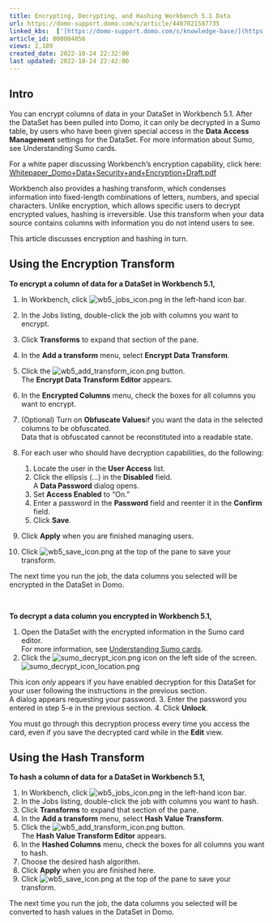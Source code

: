 ```yaml
---
title: Encrypting, Decrypting, and Hashing Workbench 5.1 Data
url: https://domo-support.domo.com/s/article/4407021587735
linked_kbs:  ['[https://domo-support.domo.com/s/knowledge-base/](https://domo-support.domo.com/s/knowledge-base/)', '[https://domo-support.domo.com/s/](https://domo-support.domo.com/s/)', '[https://domo-support.domo.com/s/topic/0TO5w000000ZammGAC](https://domo-support.domo.com/s/topic/0TO5w000000ZammGAC)', '[https://domo-support.domo.com/s/topic/0TO5w000000ZaoPGAS](https://domo-support.domo.com/s/topic/0TO5w000000ZaoPGAS)', '[https://domo-support.domo.com/s/topic/0TO5w000000ZapUGAS](https://domo-support.domo.com/s/topic/0TO5w000000ZapUGAS)', '[https://domo-support.domo.com/s/article/360043428573](https://domo-support.domo.com/s/article/360043428573)', '[https://domo-support.domo.com/s/article/4407021587735](https://domo-support.domo.com/s/article/4407021587735)', '[https://domo-support.domo.com/s/topic/0TO5w000000ZapUGAS/workbench-51](https://domo-support.domo.com/s/topic/0TO5w000000ZapUGAS/workbench-51)', '[https://domo-support.domo.com/s/article/360043429933](https://domo-support.domo.com/s/article/360043429933)', '[https://domo-support.domo.com/s/article/360043429953](https://domo-support.domo.com/s/article/360043429953)', '[https://domo-support.domo.com/s/article/360042925494](https://domo-support.domo.com/s/article/360042925494)', '[https://domo-support.domo.com/s/article/4408174643607](https://domo-support.domo.com/s/article/4408174643607)', '[https://domo-support.domo.com/s/article/360043429913](https://domo-support.domo.com/s/article/360043429913)', '[https://domo-support.domo.com/s/login/](https://domo-support.domo.com/s/login/)']
article_id: 000004856
views: 2,189
created_date: 2022-10-24 22:32:00
last updated: 2022-10-24 22:42:00
---
```




Intro
-----


You can encrypt columns of data in your DataSet in Workbench 5.1. After the DataSet has been pulled into Domo, it can only be decrypted in a Sumo table, by users who have been given special access in the **Data Access Management** settings for the DataSet. For more information about Sumo, see Understanding Sumo cards. 


For a white paper discussing Workbench's encryption capability, click here: [Whitepaper\_Domo+Data+Security+and+Encryption+Draft.pdf](https://domosoftware.sharepoint.com/:b:/s/CS-Edu-PublicFiles/Ec5lAMNCHyxIrujDa7ZAXFIBo5jv7_53HWgO7lQJdSsbbA?e=5SIxyA "Whitepaper_Domo+Data+Security+and+Encryption+Draft.pdf") 


Workbench also provides a hashing transform, which condenses information into fixed-length combinations of letters, numbers, and special characters. Unlike encryption, which allows specific users to decrypt encrypted values, hashing is irreversible. Use this transform when your data source contains columns with information you do not intend users to see. 


This article discusses encryption and hashing in turn.


Using the Encryption Transform
------------------------------


**To encrypt a column of data for a DataSet in Workbench 5.1,**


1. In Workbench, click ![wb5_jobs_icon.png](wb5_jobs_icon.png) in the left-hand icon bar.
2. In the Jobs listing, double-click the job with columns you want to encrypt.
3. Click **Transforms** to expand that section of the pane.
4. In the **Add a transform** menu, select **Encrypt Data Transform**.
5. Click the ![wb5_add_transform_icon.png](wb5_add_transform_icon.png) button.  
The **Encrypt Data Transform Editor** appears.
6. In the **Encrypted Columns** menu, check the boxes for all columns you want to encrypt.
7. (Optional) Turn on **Obfuscate Values**if you want the data in the selected columns to be obfuscated.  
Data that is obfuscated cannot be reconstituted into a readable state.
8. For each user who should have decryption capabilities, do the following:


	1. Locate the user in the **User Access** list.
	2. Click the ellipsis (...) in the **Disabled** field.  
	A **Data Password** dialog opens.
	3. Set **Access Enabled** to "On."
	4. Enter a password in the **Password** field and reenter it in the **Confirm** field.
	5. Click **Save**.
9. Click **Apply** when you are finished managing users.
10. Click ![wb5_save_icon.png](wb5_save_icon.png) at the top of the pane to save your transform.


The next time you run the job, the data columns you selected will be encrypted in the DataSet in Domo.


 


**To decrypt a data column you encrypted in Workbench 5.1,**


1. Open the DataSet with the encrypted information in the Sumo card editor.   
For more information, see [Understanding Sumo cards](/s/article/360043428573 "Understanding Cards").
2. Click the ![sumo_decrypt_icon.png](sumo_decrypt_icon.png) icon on the left side of the screen.  
![sumo_decrypt_icon_location.png](sumo_decrypt_icon_location.png)  
  
This icon *only* appears if you have enabled decryption for this DataSet for your user following the instructions in the previous section.  
A dialog appears requesting your password.
3. Enter the password you entered in step 5-e in the previous section.
4. Click **Unlock**.


You must go through this decryption process every time you access the card, even if you save the decrypted card while in the **Edit** view. 


Using the Hash Transform
------------------------


**To hash a column of data for a DataSet in Workbench 5.1,**


1. In Workbench, click ![wb5_jobs_icon.png](wb5_jobs_icon.png) in the left-hand icon bar.
2. In the Jobs listing, double-click the job with columns you want to hash.
3. Click **Transforms** to expand that section of the pane.
4. In the **Add a transform** menu, select **Hash Value Transform**.
5. Click the ![wb5_add_transform_icon.png](wb5_add_transform_icon.png) button.  
The **Hash Value Transform Editor** appears.
6. In the **Hashed Columns** menu, check the boxes for all columns you want to hash.
7. Choose the desired hash algorithm.
8. Click **Apply** when you are finished here.
9. Click ![wb5_save_icon.png](wb5_save_icon.png) at the top of the pane to save your transform.


The next time you run the job, the data columns you selected will be converted to hash values in the DataSet in Domo.

